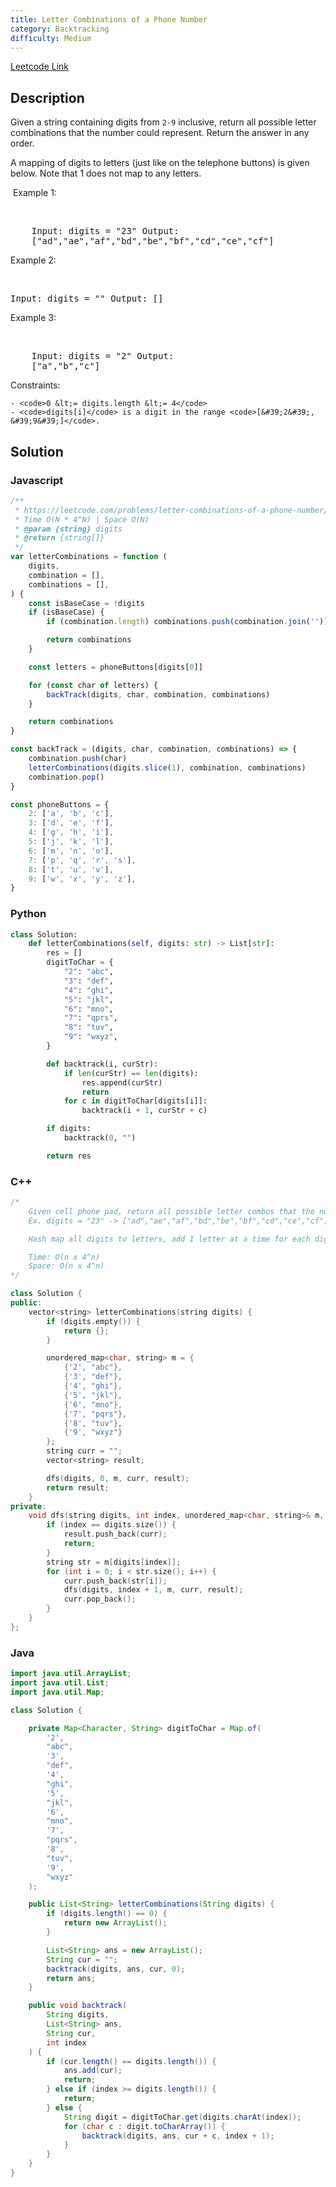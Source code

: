```yaml
---
title: Letter Combinations of a Phone Number
category: Backtracking
difficulty: Medium
---
```


<Callout>

[Leetcode Link](https://leetcode.com/problems/letter-combinations-of-a-phone-number)

</Callout>

## Description

Given a string containing digits from <code>2-9</code> inclusive, return all possible letter combinations that the number could represent. Return the answer in any order.

A mapping of digits to letters (just like on the telephone buttons) is given below. Note that 1 does not map to any letters.

<Image
	alt=""
	src="https://assets.leetcode.com/uploads/2022/03/15/1200px-telephone-keypad2svg.png"
	width={300}
	height={243}
/>
Example 1:

<br />

<pre className="overflow-x-auto">
	Input: digits = &quot;23&quot; Output:
	[&quot;ad&quot;,&quot;ae&quot;,&quot;af&quot;,&quot;bd&quot;,&quot;be&quot;,&quot;bf&quot;,&quot;cd&quot;,&quot;ce&quot;,&quot;cf&quot;]
</pre>

Example 2:

<br />

<pre className="overflow-x-auto">Input: digits = &quot;&quot; Output: []</pre>

Example 3:

<br />

<pre className="overflow-x-auto">
	Input: digits = &quot;2&quot; Output:
	[&quot;a&quot;,&quot;b&quot;,&quot;c&quot;]
</pre>

Constraints:

    - <code>0 &lt;= digits.length &lt;= 4</code>
    - <code>digits[i]</code> is a digit in the range <code>[&#39;2&#39;, &#39;9&#39;]</code>.

## Solution

### Javascript

```javascript
/**
 * https://leetcode.com/problems/letter-combinations-of-a-phone-number/
 * Time O(N * 4^N) | Space O(N)
 * @param {string} digits
 * @return {string[]}
 */
var letterCombinations = function (
	digits,
	combination = [],
	combinations = [],
) {
	const isBaseCase = !digits
	if (isBaseCase) {
		if (combination.length) combinations.push(combination.join(''))

		return combinations
	}

	const letters = phoneButtons[digits[0]]

	for (const char of letters) {
		backTrack(digits, char, combination, combinations)
	}

	return combinations
}

const backTrack = (digits, char, combination, combinations) => {
	combination.push(char)
	letterCombinations(digits.slice(1), combination, combinations)
	combination.pop()
}

const phoneButtons = {
	2: ['a', 'b', 'c'],
	3: ['d', 'e', 'f'],
	4: ['g', 'h', 'i'],
	5: ['j', 'k', 'l'],
	6: ['m', 'n', 'o'],
	7: ['p', 'q', 'r', 's'],
	8: ['t', 'u', 'v'],
	9: ['w', 'x', 'y', 'z'],
}
```

### Python

```python
class Solution:
    def letterCombinations(self, digits: str) -> List[str]:
        res = []
        digitToChar = {
            "2": "abc",
            "3": "def",
            "4": "ghi",
            "5": "jkl",
            "6": "mno",
            "7": "qprs",
            "8": "tuv",
            "9": "wxyz",
        }

        def backtrack(i, curStr):
            if len(curStr) == len(digits):
                res.append(curStr)
                return
            for c in digitToChar[digits[i]]:
                backtrack(i + 1, curStr + c)

        if digits:
            backtrack(0, "")

        return res

```

### C++

```cpp
/*
    Given cell phone pad, return all possible letter combos that the number could represent
    Ex. digits = "23" -> ["ad","ae","af","bd","be","bf","cd","ce","cf"]

    Hash map all digits to letters, add 1 letter at a time for each digit, then backtrack undo

    Time: O(n x 4^n)
    Space: O(n x 4^n)
*/

class Solution {
public:
    vector<string> letterCombinations(string digits) {
        if (digits.empty()) {
            return {};
        }

        unordered_map<char, string> m = {
            {'2', "abc"},
            {'3', "def"},
            {'4', "ghi"},
            {'5', "jkl"},
            {'6', "mno"},
            {'7', "pqrs"},
            {'8', "tuv"},
            {'9', "wxyz"}
        };
        string curr = "";
        vector<string> result;

        dfs(digits, 0, m, curr, result);
        return result;
    }
private:
    void dfs(string digits, int index, unordered_map<char, string>& m, string& curr, vector<string>& result) {
        if (index == digits.size()) {
            result.push_back(curr);
            return;
        }
        string str = m[digits[index]];
        for (int i = 0; i < str.size(); i++) {
            curr.push_back(str[i]);
            dfs(digits, index + 1, m, curr, result);
            curr.pop_back();
        }
    }
};

```

### Java

```java
import java.util.ArrayList;
import java.util.List;
import java.util.Map;

class Solution {

    private Map<Character, String> digitToChar = Map.of(
        '2',
        "abc",
        '3',
        "def",
        '4',
        "ghi",
        '5',
        "jkl",
        '6',
        "mno",
        '7',
        "pqrs",
        '8',
        "tuv",
        '9',
        "wxyz"
    );

    public List<String> letterCombinations(String digits) {
        if (digits.length() == 0) {
            return new ArrayList();
        }

        List<String> ans = new ArrayList();
        String cur = "";
        backtrack(digits, ans, cur, 0);
        return ans;
    }

    public void backtrack(
        String digits,
        List<String> ans,
        String cur,
        int index
    ) {
        if (cur.length() == digits.length()) {
            ans.add(cur);
            return;
        } else if (index >= digits.length()) {
            return;
        } else {
            String digit = digitToChar.get(digits.charAt(index));
            for (char c : digit.toCharArray()) {
                backtrack(digits, ans, cur + c, index + 1);
            }
        }
    }
}

```
